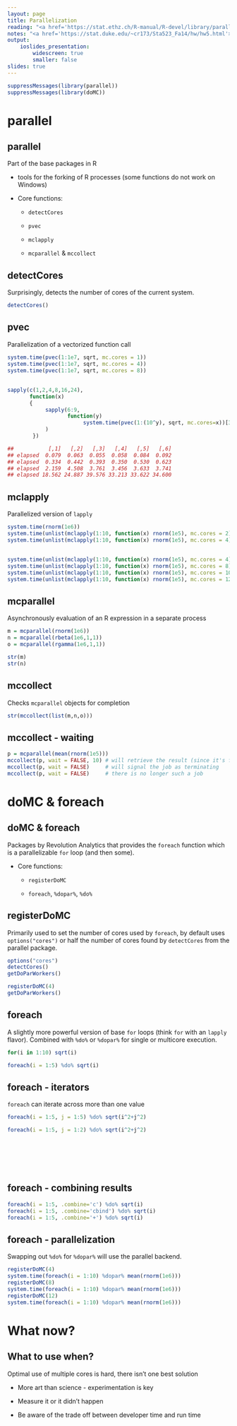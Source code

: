 ```yaml
---
layout: page
title: Parallelization 
reading: "<a href='https://stat.ethz.ch/R-manual/R-devel/library/parallel/doc/parallel.pdf'>parallel</a>, <a href='http://cran.r-project.org/web/packages/doMC/vignettes/gettingstartedMC.pdf'>doMC and foreach</a>"
notes: "<a href='https://stat.duke.edu/~cr173/Sta523_Fa14/hw/hw5.html'>HW5</a>"
output: 
    ioslides_presentation:
        widescreen: true
        smaller: false
slides: true
---
```


```r
suppressMessages(library(parallel))
suppressMessages(library(doMC))
```

# parallel

## parallel

Part of the base packages in R 

* tools for the forking of R processes (some functions do not work on Windows)

* Core functions:
    
    * `detectCores`

    * `pvec`

    * `mclapply`

    * `mcparallel` & `mccollect`


## detectCores

Surprisingly, detects the number of cores of the current system.

```r
detectCores()
```

## pvec {.smaller}

Parallelization of a vectorized function call

```r
system.time(pvec(1:1e7, sqrt, mc.cores = 1))
system.time(pvec(1:1e7, sqrt, mc.cores = 4))
system.time(pvec(1:1e7, sqrt, mc.cores = 8))
```


##
```r
sapply(c(1,2,4,8,16,24), 
       function(x) 
       {
            sapply(6:9, 
                   function(y)  
                        system.time(pvec(1:(10^y), sqrt, mc.cores=x))[3] 
            )
        })

##           [,1]   [,2]   [,3]   [,4]   [,5]   [,6]
## elapsed  0.079  0.063  0.055  0.058  0.084  0.092
## elapsed  0.334  0.442  0.393  0.350  0.530  0.623
## elapsed  2.159  4.508  3.761  3.456  3.633  3.741
## elapsed 18.562 24.887 39.576 33.213 33.622 34.600
```

## mclapply {.smaller}

Parallelized version of `lapply`

```r
system.time(rnorm(1e6))
system.time(unlist(mclapply(1:10, function(x) rnorm(1e5), mc.cores = 2)))
system.time(unlist(mclapply(1:10, function(x) rnorm(1e5), mc.cores = 4)))
```

## {.smaller}

```r
system.time(unlist(mclapply(1:10, function(x) rnorm(1e5), mc.cores = 4)))
system.time(unlist(mclapply(1:10, function(x) rnorm(1e5), mc.cores = 8)))
system.time(unlist(mclapply(1:10, function(x) rnorm(1e5), mc.cores = 10)))
system.time(unlist(mclapply(1:10, function(x) rnorm(1e5), mc.cores = 12)))
```

## mcparallel {.smaller}

Asynchronously evaluation of an R expression in a separate process

```r
m = mcparallel(rnorm(1e6))
n = mcparallel(rbeta(1e6,1,1))
o = mcparallel(rgamma(1e6,1,1))

str(m)
str(n)
```

## mccollect

Checks `mcparallel` objects for completion

```r
str(mccollect(list(m,n,o)))
```

## mccollect - waiting {.smaller}

```r
p = mcparallel(mean(rnorm(1e5)))
mccollect(p, wait = FALSE, 10) # will retrieve the result (since it's fast)
mccollect(p, wait = FALSE)     # will signal the job as terminating
mccollect(p, wait = FALSE)     # there is no longer such a job
```

# doMC & foreach

## doMC & foreach

Packages by Revolution Analytics that provides the `foreach` function which is a parallelizable `for` loop (and then some).

* Core functions:
    
    * `registerDoMC`

    * `foreach`, `%dopar%`, `%do%`

## registerDoMC {.smaller}

Primarily used to set the number of cores used by `foreach`, by default uses `options("cores")` or half the number of cores found by `detectCores` from the parallel package.

```r
options("cores")
detectCores()
getDoParWorkers()

registerDoMC(4)
getDoParWorkers()
```

## foreach {.smaller}

A slightly more powerful version of base `for` loops (think `for` with an `lapply` flavor). Combined with `%do%` or `%dopar%` for single or multicore execution.

```r
for(i in 1:10) sqrt(i)

foreach(i = 1:5) %do% sqrt(i)   
```

## foreach - iterators {.smaller}

`foreach` can iterate across more than one value

<div class="columns-2">
```r
foreach(i = 1:5, j = 1:5) %do% sqrt(i^2+j^2)   
```
```r
foreach(i = 1:5, j = 1:2) %do% sqrt(i^2+j^2)   
```
<br/><br/><br/><br/>
</div>


## foreach - combining results {.smaller}

```r
foreach(i = 1:5, .combine='c') %do% sqrt(i)   
foreach(i = 1:5, .combine='cbind') %do% sqrt(i)   
foreach(i = 1:5, .combine='+') %do% sqrt(i)   
```


## foreach - parallelization {.smaller}

Swapping out `%do%` for `%dopar%` will use the parallel backend.

```r
registerDoMC(4)
system.time(foreach(i = 1:10) %dopar% mean(rnorm(1e6)))
registerDoMC(8)
system.time(foreach(i = 1:10) %dopar% mean(rnorm(1e6)))
registerDoMC(12)
system.time(foreach(i = 1:10) %dopar% mean(rnorm(1e6)))
```

# What now?

## What to use when?

Optimal use of multiple cores is hard, there isn't one best solution

* More art than science - experimentation is key

* Measure it or it didn't happen

* Be aware of the trade off between developer time and run time

